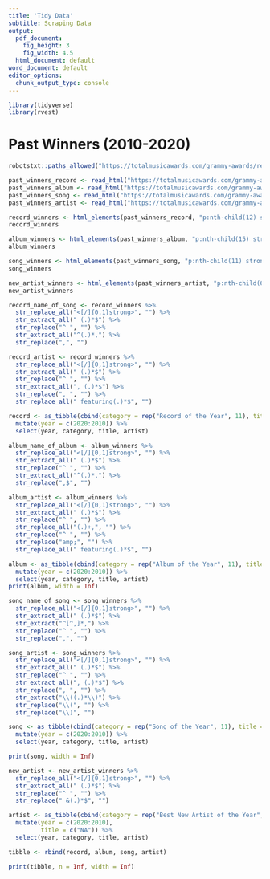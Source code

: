 ```yaml
---
title: 'Tidy Data'
subtitle: Scraping Data
output:
  pdf_document:
    fig_height: 3
    fig_width: 4.5
  html_document: default
word_document: default
editor_options: 
  chunk_output_type: console
---
```


```r
library(tidyverse)
library(rvest)
```


# Past Winners (2010-2020)
```r
robotstxt::paths_allowed("https://totalmusicawards.com/grammy-awards/record-of-the-year-winners-nominees-archive/")
```

```r
past_winners_record <- read_html("https://totalmusicawards.com/grammy-awards/record-of-the-year-winners-nominees-archive/")
past_winners_album <- read_html("https://totalmusicawards.com/grammy-awards/album-of-the-year-winners-nominees-archive//")
past_winners_song <- read_html("https://totalmusicawards.com/grammy-awards/song-of-the-year-winners-nominees-archive/")
past_winners_artist <- read_html("https://totalmusicawards.com/grammy-awards/best-new-artist-winners-nominees-archive/")

record_winners <- html_elements(past_winners_record, "p:nth-child(12) strong , p:nth-child(13) strong , p:nth-child(14) strong , p:nth-child(15) strong , p:nth-child(16) strong , p:nth-child(17) strong , p:nth-child(18) strong , p:nth-child(19) strong , p:nth-child(20) strong , p:nth-child(21) strong , p:nth-child(22) strong")
record_winners

album_winners <- html_elements(past_winners_album, "p:nth-child(15) strong , p:nth-child(12) strong , p:nth-child(13) strong , p:nth-child(19) strong , p:nth-child(14) strong , p:nth-child(16) strong , p:nth-child(17) strong , p:nth-child(20) strong , p:nth-child(18) strong , p:nth-child(21) strong , p:nth-child(22) strong")
album_winners

song_winners <- html_elements(past_winners_song, "p:nth-child(11) strong , p:nth-child(12) strong , p:nth-child(13) strong , p:nth-child(14) strong , p:nth-child(15) strong , p:nth-child(16) strong , p:nth-child(17) strong , p:nth-child(18) strong , p:nth-child(19) strong , p:nth-child(20) strong , p:nth-child(21) strong")
song_winners 

new_artist_winners <- html_elements(past_winners_artist, "p:nth-child(6) strong , p:nth-child(7) strong , p:nth-child(8) strong , p:nth-child(9) strong , p:nth-child(10) strong , p:nth-child(11) strong , p:nth-child(12) strong , p:nth-child(13) strong , p:nth-child(14) strong , p:nth-child(15) strong , p:nth-child(16) strong")
new_artist_winners
```

```r
record_name_of_song <- record_winners %>%
  str_replace_all("<[/]{0,1}strong>", "") %>%
  str_extract_all(" (.)*$") %>%
  str_replace("^ ", "") %>%
  str_extract_all("^(.)*,") %>%
  str_replace(",", "")

record_artist <- record_winners %>%
  str_replace_all("<[/]{0,1}strong>", "") %>%
  str_extract_all(" (.)*$") %>%
  str_replace("^ ", "") %>%
  str_extract_all(", (.)*$") %>%
  str_replace(", ", "") %>%
  str_replace_all(" featuring(.)*$", "")

record <- as_tibble(cbind(category = rep("Record of the Year", 11), title = record_name_of_song, artist = record_artist)) %>%
  mutate(year = c(2020:2010)) %>%
  select(year, category, title, artist)
```

```r
album_name_of_album <- album_winners %>%
  str_replace_all("<[/]{0,1}strong>", "") %>%
  str_extract_all(" (.)*$") %>%
  str_replace("^ ", "") %>%
  str_extract_all("^(.)*,") %>%
  str_replace(",$", "")

album_artist <- album_winners %>%
  str_replace_all("<[/]{0,1}strong>", "") %>%
  str_extract_all(" (.)*$") %>%
  str_replace("^ ", "") %>%
  str_replace_all("(.)+,", "") %>%
  str_replace("^ ", "") %>%
  str_replace("amp;", "") %>%
  str_replace_all(" featuring(.)*$", "")

album <- as_tibble(cbind(category = rep("Album of the Year", 11), title = album_name_of_album, artist = album_artist)) %>%
  mutate(year = c(2020:2010)) %>%
  select(year, category, title, artist)
print(album, width = Inf)
```

```r
song_name_of_song <- song_winners %>%
  str_replace_all("<[/]{0,1}strong>", "") %>%
  str_extract_all(" (.)*$") %>%
  str_extract("^[^,]*,") %>%
  str_replace("^ ", "") %>%
  str_replace(",", "")

song_artist <- song_winners %>%
  str_replace_all("<[/]{0,1}strong>", "") %>%
  str_extract_all(" (.)*$") %>%
  str_replace("^ ", "") %>%
  str_extract_all(", (.)*$") %>%
  str_replace(", ", "") %>%
  str_extract("\\((.)*\\)") %>%
  str_replace("\\(", "") %>%
  str_replace("\\)", "")

song <- as_tibble(cbind(category = rep("Song of the Year", 11), title = song_name_of_song, artist = song_artist)) %>%
  mutate(year = c(2020:2010)) %>%
  select(year, category, title, artist)

print(song, width = Inf)
```

```r
new_artist <- new_artist_winners %>%
  str_replace_all("<[/]{0,1}strong>", "") %>%
  str_extract_all(" (.)*$") %>%
  str_replace("^ ", "") %>%
  str_replace(" &(.)*$", "")

artist <- as_tibble(cbind(category = rep("Best New Artist of the Year", 11), artist = new_artist)) %>%
  mutate(year = c(2020:2010),
         title = c("NA")) %>%
  select(year, category, title, artist)
```

```r
tibble <- rbind(record, album, song, artist)

print(tibble, n = Inf, width = Inf)
```





